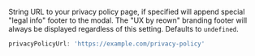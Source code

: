 String URL to your privacy policy page, if specified will append special "legal info" footer to the modal. The "UX by reown" branding footer will always be displayed regardless of this setting. Defaults to `undefined`.

```ts
privacyPolicyUrl: 'https://example.com/privacy-policy'
```
